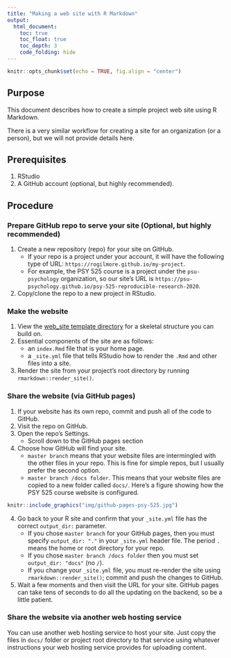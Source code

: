 ```yaml
---
title: "Making a web site with R Markdown"
output:
  html_document:
    toc: true
    toc_float: true
    toc_depth: 3
    code_folding: hide
---
```


```r
knitr::opts_chunk$set(echo = TRUE, fig.align = "center")
```

## Purpose

This document describes how to create a simple project web site using R Markdown.

There is a very similar workflow for creating a site for an organization (or a person), but we will not provide details here.

## Prerequisites

1. RStudio
2. A GitHub account (optional, but highly recommended).

## Procedure

### Prepare GitHub repo to serve your site (Optional, but highly recommended) 

1. Create a new repository (repo) for your site on GitHub.
    - If your repo is a project under your account, it will have the following type of URL: `https://rogilmore.github.io/my-project`.
    - For example, the PSY 525 course is a project under the `psu-psychology` organization, so our site's URL is `https://psu-psychology.github.io/psy-525-reproducible-research-2020`.
2. Copy/clone the repo to a new project in RStudio.

### Make the website

1. View the [web_site template directory](https://github.com/psu-psychology/psy-525-reproducible-research-2020/tree/master/how_to/web_site_template) for a skeletal structure you can build on.
2. Essential components of the site are as follows:
    - an `index.Rmd` file that is your home page.
    - a `_site.yml` file that tells RStudio how to render the `.Rmd` and other files into a site.
3. Render the site from your project's root directory by running `rmarkdown::render_site()`.

### Share the website (via GitHub pages)

1. If your website has its own repo, commit and push all of the code to GitHub.
2. Visit the repo on GitHub.
3. Open the repo's Settings.
    - Scroll down to the GitHub pages section
4. Choose how GitHub will find your site.
    - `master branch` means that your website files are intermingled with the other files in your repo.
    This is fine for simple repos, but I usually prefer the second option.
    - `master branch /docs folder`. This means that your website files are copied to a new folder called `docs/`. Here's a figure showing how the PSY 525 course website is configured.
    
```r
knitr::include_graphics("img/github-pages-psy-525.jpg")
```
    
4. Go back to your R site and confirm that your `_site.yml` file has the correct `output_dir:` parameter.
    - If you chose `master branch` for your GitHub pages, then you must specify `output_dir: "."` in your `_site.yml` header file. The period `.` means the home or root directory for your repo.
    - If you chose `master branch /docs folder` then you must set `output_dir: "docs"` (no `/`).
    - If you change your `_site.yml` file, you must re-render the site using `rmarkdown::render_site()`; commit and push the changes to GitHub.
5. Wait a few moments and then visit the URL for your site.
GitHub pages can take tens of seconds to do all the updating on the backend, so be a little patient.

### Share the website via another web hosting service

You can use another web hosting service to host your site.
Just copy the files in `docs/` folder or project root directory to that service using whatever instructions your web hosting service provides for uploading content.
